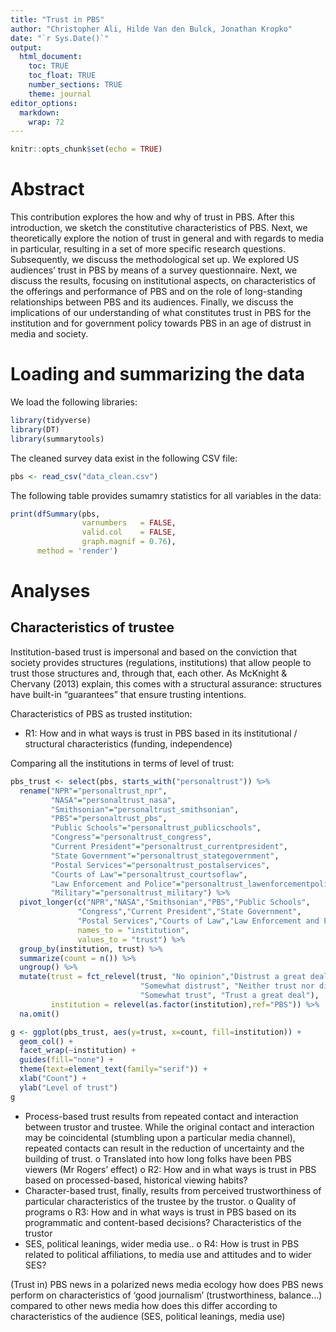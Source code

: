 ```yaml
---
title: "Trust in PBS"
author: "Christopher Ali, Hilde Van den Bulck, Jonathan Kropko"
date: "`r Sys.Date()`"
output: 
  html_document:
    toc: TRUE
    toc_float: TRUE
    number_sections: TRUE
    theme: journal
editor_options: 
  markdown: 
    wrap: 72
---
```


```r
knitr::opts_chunk$set(echo = TRUE)
```

# Abstract

This contribution explores the how and why of trust in PBS. After this
introduction, we sketch the constitutive characteristics of PBS. Next,
we theoretically explore the notion of trust in general and with regards
to media in particular, resulting in a set of more specific research
questions. Subsequently, we discuss the methodological set up. We
explored US audiences' trust in PBS by means of a survey questionnaire.
Next, we discuss the results, focusing on institutional aspects, on
characteristics of the offerings and performance of PBS and on the role
of long-standing relationships between PBS and its audiences. Finally,
we discuss the implications of our understanding of what constitutes
trust in PBS for the institution and for government policy towards PBS
in an age of distrust in media and society.

# Loading and summarizing the data

We load the following libraries:

```r
library(tidyverse)
library(DT)
library(summarytools)
```

The cleaned survey data exist in the following CSV file:

```r
pbs <- read_csv("data_clean.csv")
```

The following table provides sumamry statistics for all variables in the
data:

```r
print(dfSummary(pbs, 
                varnumbers   = FALSE, 
                valid.col    = FALSE, 
                graph.magnif = 0.76),
      method = 'render')
```

# Analyses

## Characteristics of trustee

Institution-based trust is impersonal and based on the conviction that
society provides structures (regulations, institutions) that allow
people to trust those structures and, through that, each other. As
McKnight & Chervany (2013) explain, this comes with a structural
assurance: structures have built-in "guarantees" that ensure trusting
intentions.

Characteristics of PBS as trusted institution:

-   R1: How and in what ways is trust in PBS based in its institutional
    / structural characteristics (funding, independence)

Comparing all the institutions in terms of level of trust:

```r
pbs_trust <- select(pbs, starts_with("personaltrust")) %>%
  rename("NPR"="personaltrust_npr",
         "NASA"="personaltrust_nasa",                
         "Smithsonian"="personaltrust_smithsonian",
         "PBS"="personaltrust_pbs",
         "Public Schools"="personaltrust_publicschools",
         "Congress"="personaltrust_congress",
         "Current President"="personaltrust_currentpresident",
         "State Government"="personaltrust_stategovernment",
         "Postal Services"="personaltrust_postalservices",
         "Courts of Law"="personaltrust_courtsoflaw",         
         "Law Enforcement and Police"="personaltrust_lawenforcementpolice",
         "Military"="personaltrust_military") %>%
  pivot_longer(c("NPR","NASA","Smithsonian","PBS","Public Schools",
               "Congress","Current President","State Government",
               "Postal Services","Courts of Law","Law Enforcement and Police","Military"),
               names_to = "institution",
               values_to = "trust") %>%
  group_by(institution, trust) %>%
  summarize(count = n()) %>%
  ungroup() %>%
  mutate(trust = fct_relevel(trust, "No opinion","Distrust a great deal",
                             "Somewhat distrust", "Neither trust nor distrust",
                             "Somewhat trust", "Trust a great deal"),
         institution = relevel(as.factor(institution),ref="PBS")) %>%
  na.omit()

g <- ggplot(pbs_trust, aes(y=trust, x=count, fill=institution)) +
  geom_col() +
  facet_wrap(~institution) + 
  guides(fill="none") +
  theme(text=element_text(family="serif")) +
  xlab("Count") +
  ylab("Level of trust")
g

```

-   Process-based trust results from repeated contact and interaction
    between trustor and trustee. While the original contact and
    interaction may be coincidental (stumbling upon a particular media
    channel), repeated contacts can result in the reduction of
    uncertainty and the building of trust. o Translated into how long
    folks have been PBS viewers (Mr Rogers' effect) o R2: How and in
    what ways is trust in PBS based on processed-based, historical
    viewing habits?
-   Character-based trust, finally, results from perceived
    trustworthiness of particular characteristics of the trustee by the
    trustor. o Quality of programs o R3: How and in what ways is trust
    in PBS based on its programmatic and content-based decisions?
    Characteristics of the trustor
-   SES, political leanings, wider media use.. o R4: How is trust in PBS
    related to political affiliations, to media use and attitudes and to
    wider SES?

(Trust in) PBS news in a polarized news media ecology how does PBS news
perform on characteristics of 'good journalism' (trustworthiness,
balance...) compared to other news media how does this differ according
to characteristics of the audience (SES, political leanings, media use)
